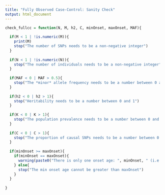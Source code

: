 ```yaml
---
title: "Fully Observed Case-Control: Sanity Check"
output: html_document
---
```


```r
check_fullcc = function(N, M, h2, C, minOnset, maxOnset, MAF){
  
  if(M < 1 | !is.numeric(M)){
    print(M)
    stop("The number of SNPs needs to be a non-negative integer")
  }
  
  if(N < 1 | !is.numeric(N)){
    stop("The number of individuals needs to be a non-negative integer")
  }
  
  if(MAF < 0 | MAF > 0.5){
    stop("The *minor* allele frequency needs to be a number between 0 and 0.5")
  }
  
  if(h2 < 0 | h2 > 1){
    stop("Heritability needs to be a number between 0 and 1")
  }
  
  if(K < 0 | K > 1){
    stop("The population prevalence needs to be a number between 0 and 1")
  }
  
  if(C < 0 | C > 1){
    stop("The proportion of causal SNPs needs to be a number between 0 and 1")
  }
  
  if(minOnset >= maxOnset){
    if(minOnset == maxOnset){
      warning(paste0("There is only one onset age: ", minOnset, " (i.e. min onset age equals max onset age)"))
    } else{
      stop("The min onset age cannot be greater than maxOnset")
    }
  }
  
}
```

